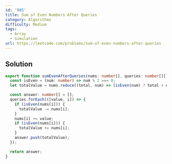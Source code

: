 ```yaml
---
id: '985'
title: Sum of Even Numbers After Queries
category: Algorithms
difficulty: Medium
tags:
  - Array
  - Simulation
url: https://leetcode.com/problems/sum-of-even-numbers-after-queries
---
```


## Solution

```typescript showLineNumbers
export function sumEvenAfterQueries(nums: number[], queries: number[][]): number[] {
  const isEven = (num: number) => num % 2 === 0;
  let totalValue = nums.reduce((total, num) => (isEven(num) ? total + num : total), 0);

  const answer: number[] = [];
  queries.forEach(([value, i]) => {
    if (isEven(nums[i])) {
      totalValue -= nums[i];
    }
    nums[i] += value;
    if (isEven(nums[i])) {
      totalValue += nums[i];
    }
    answer.push(totalValue);
  });

  return answer;
}
```
